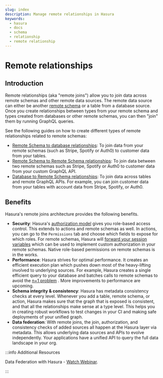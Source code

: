 ```yaml
---
slug: index
description: Manage remote relationships in Hasura
keywords:
  - hasura
  - docs
  - schema
  - relationship
  - remote relationship
---
```


# Remote relationships

## Introduction

Remote relationships (aka "remote joins") allow you to join data across
remote schemas and other remote data sources. The remote data source can either be another
[remote schema](/graphql/core/remote-schemas/index.mdx) or a table from a database source.
Once you create relationships between types from your remote schema and types created
from databases or other remote schemas, you can then "join" them by running GraphQL
queries.

See the following guides on how to create different types of remote
relationships related to remote schemas:

- [Remote Schema to database relationships](/graphql/core/remote-schemas/remote-relationships/remote-schema-db-relationships.mdx): To join
data from your remote schemas (such as Stripe, Spotify or Auth0) to customer data from your tables.
- [Remote Schema to Remote Schema relationships](/graphql/core/remote-schemas/remote-relationships/remote-schema-relationships.mdx): To
join data between two remote schemas such as Stripe, Spotify or Auth0 to customer data from your custom GraphQL API.
- [Database to Remote Schema relationships](/graphql/core/databases/postgres/schema/remote-relationships/remote-schema-relationships.mdx): To
join data across tables and remote GraphQL APIs. For example, you can join customer data from your tables with account data from Stripe, Spotify, or Auth0.

## Benefits

Hasura's remote joins architecture provides the following benefits.


- **Security**: Hasura's [authorization model](/graphql/core/auth/authorization/index.mdx) gives
  you role-based access control. This extends to actions and remote
  schemas as well. In actions, you can go to the `Permissions` tab and
  choose which fields to expose for which roles. For remote schemas,
  Hasura will [forward your session variables](/graphql/core/remote-schemas/auth/index.mdx)
  which can be used to implement custom authorization in your remote
  schemas. Native role-based permissions on remote schemas is in the
  works.
- **Performance**: Hasura strives for optimal performance. It creates
  an efficient execution plan which pushes down most of the
  heavy-lifting involved to underlying sources. For example, Hasura
  creates a single efficient query to your database and batches calls
  to remote schemas to avoid the [n+1
  problem](https://hasura.io/learn/graphql/intro-graphql/graphql-server/)
  . More improvements to performance are upcoming.
- **Schema integrity & consistency**: Hasura has metadata consistency
  checks at every level. Whenever you add a table, remote schema, or
  action, Hasura makes sure that the graph that is exposed is
  consistent, and that all the relationships make sense at a type
  level. This helps you in creating robust workflows to test changes
  in your CI and making safe deployments of your unified graph.
- **Data federation**: With remote joins, the join, authorization, and
  consistency checks of added sources all happen at the Hasura layer
  via metadata. This allows underlying data sources and APIs to evolve
  independently. Your applications have a unified API to query the
  full data landscape in your org.

:::info Additional Resources

Data Federation with Hasura - [Watch Webinar](https://hasura.io/events/webinar/data-federation-hasura-graphql/?pg=docs&plcmt=body&cta=watch-webinar&tech=).

:::
